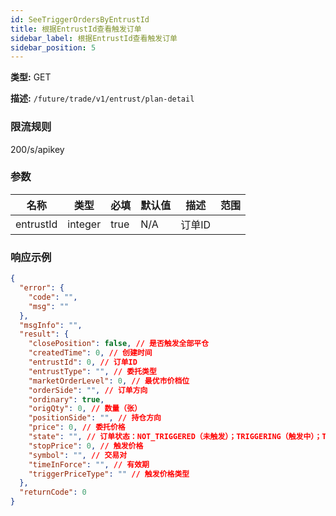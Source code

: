 ```yaml
---
id: SeeTriggerOrdersByEntrustId
title: 根据EntrustId查看触发订单
sidebar_label: 根据EntrustId查看触发订单
sidebar_position: 5
---
```


**类型:** GET

**描述:** `/future/trade/v1/entrust/plan-detail`

### 限流规则

200/s/apikey

### 参数

| 名称      | 类型    | 必填 | 默认值 | 描述    | 范围 |
| --------- | ------- | ---- | ------ | ------- | ---- |
| entrustId | integer | true | N/A    | 订单ID |      |

### 响应示例

```json title="响应"
{
  "error": {
    "code": "",
    "msg": ""
  },
  "msgInfo": "",
  "result": {
    "closePosition": false, // 是否触发全部平仓
    "createdTime": 0, // 创建时间
    "entrustId": 0, // 订单ID
    "entrustType": "", // 委托类型
    "marketOrderLevel": 0, // 最优市价档位
    "orderSide": "", // 订单方向
    "ordinary": true,
    "origQty": 0, // 数量（张）
    "positionSide": "", // 持仓方向
    "price": 0, // 委托价格
    "state": "", // 订单状态：NOT_TRIGGERED（未触发）；TRIGGERING（触发中）；TRIGGERED（已触发）；USER_REVOCATION（用户撤销）；PLATFORM_REVOCATION（平台撤销）；EXPIRED（已过期）；UNFINISHED（未完成）；HISTORY（历史）
    "stopPrice": 0, // 触发价格
    "symbol": "", // 交易对
    "timeInForce": "", // 有效期
    "triggerPriceType": "" // 触发价格类型
  },
  "returnCode": 0
}
```
